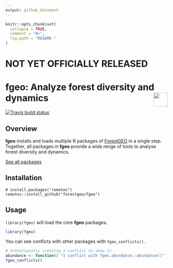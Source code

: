 ```yaml
---
output: github_document 
---
```

<!-- README.md is generated from README.Rmd. Please edit that file -->

```r
knitr::opts_chunk$set(
  collapse = TRUE,
  comment = "#>",
  fig.path = "README-"
)
```




# NOT YET OFFICIALLY RELEASED



# fgeo: Analyze forest diversity and dynamics <img src="https://i.imgur.com/39pvr4n.png" align="right" height=44 />

[![Travis build status](https://travis-ci.org/forestgeo/fgeo.svg?branch=master)](https://travis-ci.org/forestgeo/fgeo)

## Overview

__fgeo__ installs and loads multiple R packages of [ForestGEO](http://www.forestgeo.si.edu/) in a single step. Together, all packages in __fgeo__ provide a wide renge of tools to analyse forest diversity and dynamics.

[See all packages](https://forestgeo.github.io/fgeo/reference/index.html)

## Installation

```
# install.packages("remotes")
remotes::install_github("forestgeo/fgeo")
```

## Usage

`library(fgeo)` will load the core __fgeo__ packages.

```r
library(fgeo)
```

You can see conflicts with other packages with `fgeo_conflicts()`.

```r
# Intentionally creating a conflict to show it
abundance <- function() "I conflict with fgeo.abundance::abundance()"
fgeo_conflicts()
```
